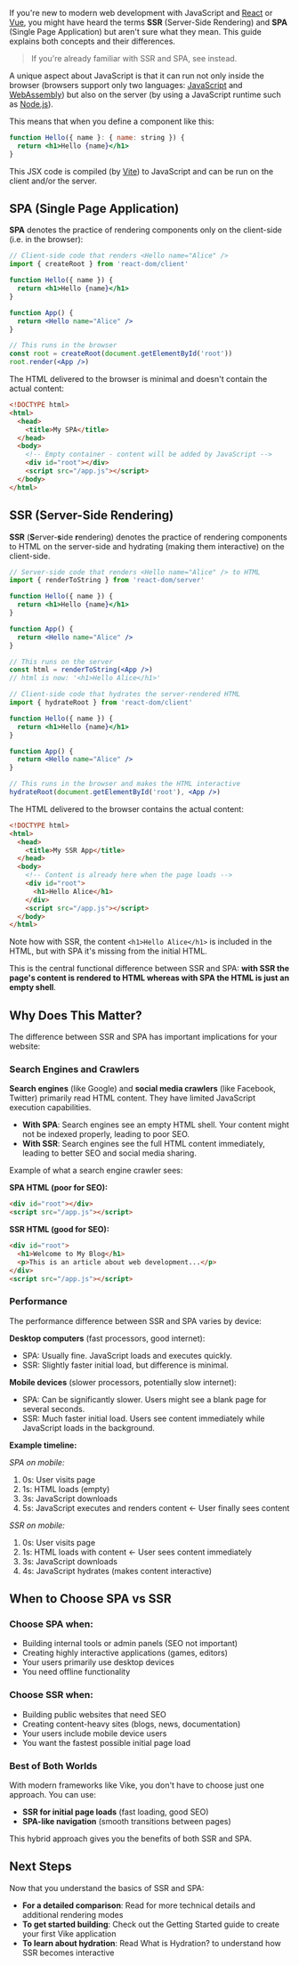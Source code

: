 
If you're new to modern web development with JavaScript and [React](https://react.dev) or [Vue](https://vuejs.org), you might have heard the terms **SSR** (Server-Side Rendering) and **SPA** (Single Page Application) but aren't sure what they mean. This guide explains both concepts and their differences.

> If you're already familiar with SSR and SPA, see <Link href="/SPA-vs-SSR" /> instead.

A unique aspect about JavaScript is that it can run not only inside the browser (browsers support only two languages: [JavaScript](https://en.wikipedia.org/wiki/JavaScript) and [WebAssembly](https://webassembly.org)) but also on the server (by using a JavaScript runtime such as [Node.js](https://nodejs.org)).

This means that when you define a component like this:

```jsx
function Hello({ name }: { name: string }) {
  return <h1>Hello {name}</h1>
}
```

This JSX code is compiled (by [Vite](https://vite.dev)) to JavaScript and can be run on the client and/or the server.


## SPA (Single Page Application)

**SPA** denotes the practice of rendering components only on the client-side (i.e. in the browser):

```jsx
// Client-side code that renders <Hello name="Alice" />
import { createRoot } from 'react-dom/client'

function Hello({ name }) {
  return <h1>Hello {name}</h1>
}

function App() {
  return <Hello name="Alice" />
}

// This runs in the browser
const root = createRoot(document.getElementById('root'))
root.render(<App />)
```

The HTML delivered to the browser is minimal and doesn't contain the actual content:

```html
<!DOCTYPE html>
<html>
  <head>
    <title>My SPA</title>
  </head>
  <body>
    <!-- Empty container - content will be added by JavaScript -->
    <div id="root"></div>
    <script src="/app.js"></script>
  </body>
</html>
```

## SSR (Server-Side Rendering)

**SSR** (**S**erver-**s**ide **r**endering) denotes the practice of rendering components to HTML on the server-side and <Link href="/hydration">hydrating</Link> (making them interactive) on the client-side.

```jsx
// Server-side code that renders <Hello name="Alice" /> to HTML
import { renderToString } from 'react-dom/server'

function Hello({ name }) {
  return <h1>Hello {name}</h1>
}

function App() {
  return <Hello name="Alice" />
}

// This runs on the server
const html = renderToString(<App />)
// html is now: '<h1>Hello Alice</h1>'
```

```jsx
// Client-side code that hydrates the server-rendered HTML
import { hydrateRoot } from 'react-dom/client'

function Hello({ name }) {
  return <h1>Hello {name}</h1>
}

function App() {
  return <Hello name="Alice" />
}

// This runs in the browser and makes the HTML interactive
hydrateRoot(document.getElementById('root'), <App />)
```

The HTML delivered to the browser contains the actual content:

```html
<!DOCTYPE html>
<html>
  <head>
    <title>My SSR App</title>
  </head>
  <body>
    <!-- Content is already here when the page loads -->
    <div id="root">
      <h1>Hello Alice</h1>
    </div>
    <script src="/app.js"></script>
  </body>
</html>
```

Note how with SSR, the content `<h1>Hello Alice</h1>` is included in the HTML, but with SPA it's missing from the initial HTML.

This is the central functional difference between SSR and SPA: **with SSR the page's content is rendered to HTML whereas with SPA the HTML is just an empty shell**.


## Why Does This Matter?

The difference between SSR and SPA has important implications for your website:

### Search Engines and Crawlers

**Search engines** (like Google) and **social media crawlers** (like Facebook, Twitter) primarily read HTML content. They have limited JavaScript execution capabilities.

- **With SPA**: Search engines see an empty HTML shell. Your content might not be indexed properly, leading to poor SEO.
- **With SSR**: Search engines see the full HTML content immediately, leading to better SEO and social media sharing.

Example of what a search engine crawler sees:

**SPA HTML (poor for SEO):**
```html
<div id="root"></div>
<script src="/app.js"></script>
```

**SSR HTML (good for SEO):**
```html
<div id="root">
  <h1>Welcome to My Blog</h1>
  <p>This is an article about web development...</p>
</div>
<script src="/app.js"></script>
```

### Performance

The performance difference between SSR and SPA varies by device:

**Desktop computers** (fast processors, good internet):
- SPA: Usually fine. JavaScript loads and executes quickly.
- SSR: Slightly faster initial load, but difference is minimal.

**Mobile devices** (slower processors, potentially slow internet):
- SPA: Can be significantly slower. Users might see a blank page for several seconds.
- SSR: Much faster initial load. Users see content immediately while JavaScript loads in the background.

**Example timeline:**

*SPA on mobile:*
1. 0s: User visits page
2. 1s: HTML loads (empty)
3. 3s: JavaScript downloads
4. 5s: JavaScript executes and renders content ← User finally sees content

*SSR on mobile:*
1. 0s: User visits page
2. 1s: HTML loads with content ← User sees content immediately
3. 3s: JavaScript downloads
4. 4s: JavaScript hydrates (makes content interactive)

## When to Choose SPA vs SSR

### Choose SPA when:
- Building internal tools or admin panels (SEO not important)
- Creating highly interactive applications (games, editors)
- Your users primarily use desktop devices
- You need offline functionality

### Choose SSR when:
- Building public websites that need SEO
- Creating content-heavy sites (blogs, news, documentation)
- Your users include mobile device users
- You want the fastest possible initial page load

### Best of Both Worlds

With modern frameworks like Vike, you don't have to choose just one approach. You can use:
- **SSR for initial page loads** (fast loading, good SEO)
- **SPA-like navigation** (smooth transitions between pages)

This hybrid approach gives you the benefits of both SSR and SPA.

## Next Steps

Now that you understand the basics of SSR and SPA:

- **For a detailed comparison**: Read <Link href="/SPA-vs-SSR" /> for more technical details and additional rendering modes
- **To get started building**: Check out the <Link href="/start">Getting Started guide</Link> to create your first Vike application
- **To learn about hydration**: Read <Link href="/hydration">What is Hydration?</Link> to understand how SSR becomes interactive
